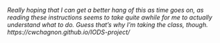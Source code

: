 *Really hoping that I can get a better hang of this as time goes on, as reading these instructions seems to take quite awhile for me to actually understand what to do. Guess that's why I'm taking the class, though.*
*https://cwchagnon.github.io/IODS-project/*